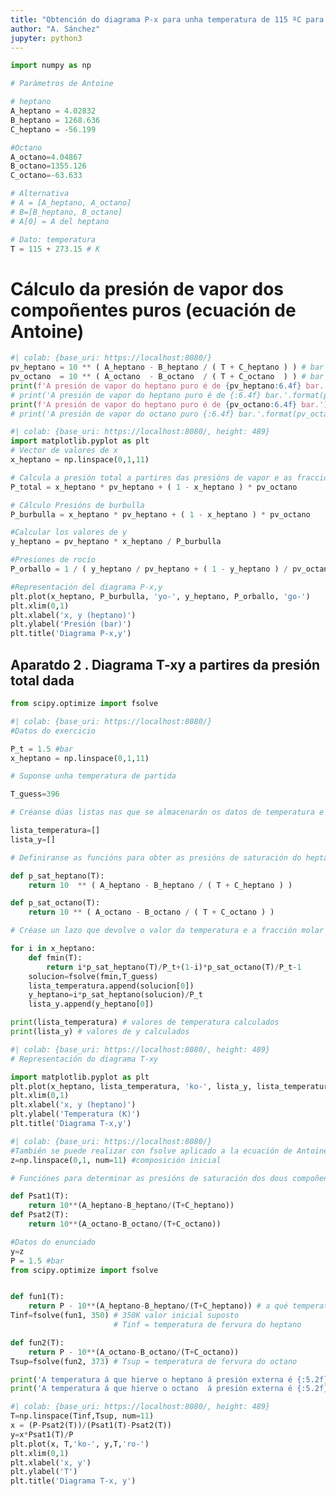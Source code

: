 ```yaml
---
title: "Obtención do diagrama P-x para unha temperatura de 115 ºC para unha mestura de hepano e octano"
author: "A. Sánchez"
jupyter: python3
---
```


```python
import numpy as np
```

```python
# Parámetros de Antoine

# heptano
A_heptano = 4.02832
B_heptano = 1268.636
C_heptano = -56.199

#Octano
A_octano=4.04867
B_octano=1355.126
C_octano=-63.633

# Alternativa
# A = [A_heptano, A_octano]
# B=[B_heptano, B_octano]
# A[0] = A del heptano

# Dato: temperatura
T = 115 + 273.15 # K
```

# Cálculo da presión de vapor dos compoñentes puros (ecuación de Antoine)

```python
#| colab: {base_uri: https://localhost:8080/}
pv_heptano = 10 ** ( A_heptano - B_heptano / ( T + C_heptano ) ) # bar
pv_octano  = 10 ** ( A_octano  - B_octano  / ( T + C_octano  ) ) # bar
print(f'A presión de vapor do heptano puro é de {pv_heptano:6.4f} bar.') # compoñente mais volátil, maior presión de vapor
# print('A presión de vapor do heptano puro é de {:6.4f} bar.'.format(pv_heptano)) #más volátil, mayor presión de vapor
print(f'A presión de vapor do heptano puro é de {pv_octano:6.4f} bar.') # compoñente mais volátil, maior presión de vapor
# print('A presión de vapor do octano puro {:6.4f} bar.'.format(pv_octano))
```

```python
#| colab: {base_uri: https://localhost:8080/, height: 489}
import matplotlib.pyplot as plt
# Vector de valores de x
x_heptano = np.linspace(0,1,11)

# Calcula a presión total a partires das presións de vapor e as fraccións molares na fase vapor
P_total = x_heptano * pv_heptano + ( 1 - x_heptano ) * pv_octano

# Cálculo Presións de burbulla
P_burbulla = x_heptano * pv_heptano + ( 1 - x_heptano ) * pv_octano

#Calcular los valores de y
y_heptano = pv_heptano * x_heptano / P_burbulla

#Presiones de rocío
P_orballo = 1 / ( y_heptano / pv_heptano + ( 1 - y_heptano ) / pv_octano )

#Representación del diagrama P-x,y
plt.plot(x_heptano, P_burbulla, 'yo-', y_heptano, P_orballo, 'go-')
plt.xlim(0,1)
plt.xlabel('x, y (heptano)')
plt.ylabel('Presión (bar)')
plt.title('Diagrama P-x,y')
```

## Aparatdo 2 . Diagrama T-xy a partires da presión total dada

```python
from scipy.optimize import fsolve
```

```python
#| colab: {base_uri: https://localhost:8080/}
#Datos do exercicio

P_t = 1.5 #bar
x_heptano = np.linspace(0,1,11)

# Suponse unha temperatura de partida

T_guess=396

# Créanse dúas listas nas que se almacenarán os datos de temperatura e fraccións molares do heptano, para cada valor de x

lista_temperatura=[]
lista_y=[]

# Definiranse as funcións para obter as presións de saturación do heptano e o octano

def p_sat_heptano(T):
    return 10  ** ( A_heptano - B_heptano / ( T + C_heptano ) )

def p_sat_octano(T):
    return 10 ** ( A_octano - B_octano / ( T + C_octano ) )

# Créase un lazo que devolve o valor da temperatura e a fracción molar do vapor para cada valor de x

for i in x_heptano:
    def fmin(T):
        return i*p_sat_heptano(T)/P_t+(1-i)*p_sat_octano(T)/P_t-1
    solucion=fsolve(fmin,T_guess)
    lista_temperatura.append(solucion[0])
    y_heptano=i*p_sat_heptano(solucion)/P_t
    lista_y.append(y_heptano[0])

print(lista_temperatura) # valores de temperatura calculados
print(lista_y) # valores de y calculados
```

```python
#| colab: {base_uri: https://localhost:8080/, height: 489}
# Representación do diagrama T-xy

import matplotlib.pyplot as plt
plt.plot(x_heptano, lista_temperatura, 'ko-', lista_y, lista_temperatura, 'ro-')
plt.xlim(0,1)
plt.xlabel('x, y (heptano)')
plt.ylabel('Temperatura (K)')
plt.title('Diagrama T-x,y')
```

```python
#| colab: {base_uri: https://localhost:8080/}
#También se puede realizar con fsolve aplicado a la ecuación de Antoine, y no al sumatorio de y - 1
z=np.linspace(0,1, num=11) #composición inicial

# Funciónes para determinar as presións de saturación dos dous compoñentes

def Psat1(T):
    return 10**(A_heptano-B_heptano/(T+C_heptano))
def Psat2(T):
    return 10**(A_octano-B_octano/(T+C_octano))

#Datos do enunciado
y=z
P = 1.5 #bar
from scipy.optimize import fsolve


def fun1(T):
    return P - 10**(A_heptano-B_heptano/(T+C_heptano)) # a qué temperatura P externa es igual al otro término
Tinf=fsolve(fun1, 350) # 350K valor inicial suposto
                       # Tinf = temperatura de fervura do heptano

def fun2(T):
    return P - 10**(A_octano-B_octano/(T+C_octano))
Tsup=fsolve(fun2, 373) # Tsup = temperatura de fervura do octano

print('A temperatura á que hierve o heptano á presión externa é {:5.2f} K.'.format(Tinf[0]))
print('A temperatura á que hierve o octano  á presión externa é {:5.2f} K.'.format(Tsup[0]))
```

```python
#| colab: {base_uri: https://localhost:8080/, height: 489}
T=np.linspace(Tinf,Tsup, num=11)
x = (P-Psat2(T))/(Psat1(T)-Psat2(T))
y=x*Psat1(T)/P
plt.plot(x, T,'ko-', y,T,'ro-')
plt.xlim(0,1)
plt.xlabel('x, y')
plt.ylabel('T')
plt.title('Diagrama T-x, y')
```